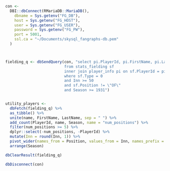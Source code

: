 ```r


con <-
  DBI::dbConnect(RMariaDB::MariaDB(),
    dbname = Sys.getenv("FG_DB"),
    host = Sys.getenv("FG_HOST"),
    user = Sys.getenv("FG_USER"),
    password = Sys.getenv("FG_PW"),
    port = 5001,
    ssl.ca = "~/Documents/skysql_fangraphs-db.pem"
  )



fielding_q <- dbSendQuery(con, "select pi.PlayerId, pi.FirstName, pi.LastName, Season, sf.Position, Inn 
                          from stats_fielding sf
                          inner join player_info pi on sf.PlayerId = pi.PlayerId
                          where sf.Type = 0
                          and Inn >= 50
                          and sf.Position != \"OF\"
                          and Season >= 1931")


utility_players <-
  dbFetch(fielding_q) %>%
  as_tibble() %>%
  unite(name, FirstName, LastName, sep = " ") %>%
  add_count(PlayerId, name, Season, name = "num_positions") %>%
  filter(num_positions >= 5) %>%
  dplyr::select(-num_positions, -PlayerId) %>%
  mutate(Inn = round(Inn, 1)) %>%
  pivot_wider(names_from = Position, values_from = Inn, names_prefix = "Innings_") %>%
  arrange(Season) 

dbClearResult(fielding_q)

dbDisconnect(con)
  

```

